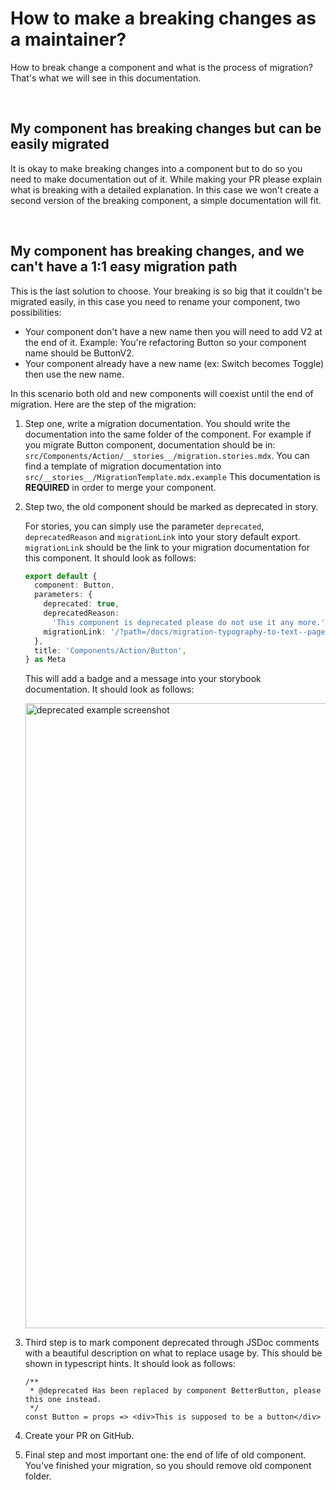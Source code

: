 
<Meta title="Guidelines/How to make a breaking changes?" />

# How to make a breaking changes as a maintainer?

How to break change a component and what is the process of migration? That's what we will see in this documentation.

<br />

## My component has breaking changes but can be easily migrated

It is okay to make breaking changes into a component but to do so you need to make documentation out of it. While making your PR
please explain what is breaking with a detailed explanation. In this case we won't create a second version of the breaking component, a simple documentation will fit.

<br />

## My component has breaking changes, and we can't have a 1:1 easy migration path

This is the last solution to choose. Your breaking is so big that it couldn't be migrated easily, in this case you need to rename your component, two possibilities:

- Your component don't have a new name then you will need to add V2 at the end of it. Example: You're refactoring Button so your component name should be ButtonV2.
- Your component already have a new name (ex: Switch becomes Toggle) then use the new name.

In this scenario both old and new components will coexist until the end of migration. Here are the step of the migration:

1. Step one, write a migration documentation. You should write the documentation into the same folder of the component.
   For example if you migrate Button component, documentation should be in: `src/Components/Action/__stories__/migration.stories.mdx`.
   You can find a template of migration documentation into `src/__stories__/MigrationTemplate.mdx.example`
   This documentation is **REQUIRED** in order to merge your component.

2. Step two, the old component should be marked as deprecated in story.

   For stories, you can simply use the parameter `deprecated`, `deprecatedReason` and `migrationLink` into your story default export.
   `migrationLink` should be the link to your migration documentation for this component. It should look as follows:

   ```typescript
   export default {
     component: Button,
     parameters: {
       deprecated: true,
       deprecatedReason:
         'This component is deprecated please do not use it any more.',
       migrationLink: '/?path=/docs/migration-typography-to-text--page',
     },
     title: 'Components/Action/Button',
   } as Meta
   ```

   This will add a badge and a message into your storybook documentation. It should look as follows:

   <img
     src="https://scaleway-ui-storybook.s3.fr-par.scw.cloud/Screenshot%202023-01-25%20at%2014.13.48.png"
     alt="deprecated example screenshot"
     width="1000px"
   />

3. Third step is to mark component deprecated through JSDoc comments with a beautiful description on what to replace usage by. This should be shown in typescript hints. It should look as follows:

   ```tsx
   /**
    * @deprecated Has been replaced by component BetterButton, please this one instead.
    */
   const Button = props => <div>This is supposed to be a button</div>
   ```

4. Create your PR on GitHub.

5. Final step and most important one: the end of life of old component. You've finished your migration, so you should remove old component folder.
